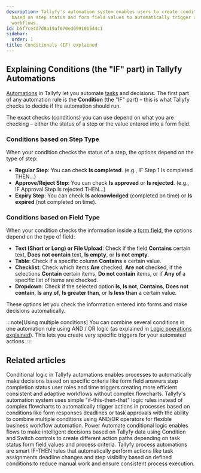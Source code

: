 ```yaml
---
description: Tallyfy's automation system enables users to create conditional rules
  based on step status and form field values to automatically trigger actions in their
  workflows.
id: b5f7ce4d7d8a19af070ed09910b544c1
sidebar:
  order: 1
title: Conditionals (IF) explained
---
```


## Explaining Conditions (the "IF" part) in Tallyfy Automations

[Automations](/products/pro/documenting/templates/automations/) in Tallyfy let you automate [tasks](/products/pro/tracking-and-tasks/tasks/) and decisions. The first part of any automation rule is the **Condition** (the "IF" part) – this is what Tallyfy checks to decide if the automation should run.

The exact checks (conditions) you can use depend on what you are checking – either the status of a step or the value entered into a form field.

### Conditions based on Step Type

When your condition checks the status of a step, the options depend on the type of step:

- **Regular Step**: You can check **Is completed**. (e.g., IF Step 1 Is completed THEN...)
- **Approve/Reject Step**: You can check **Is approved** or **Is rejected**. (e.g., IF Approval Step Is rejected THEN...)
- **Expiry Step**: You can check **Is acknowledged** (completed on time) or **Is expired** (not completed on time).

### Conditions based on Field Type

When your condition checks the information inside a [form field](/products/pro/tracking-and-tasks/tasks/what-are-form-fields-in-tallyfy/), the options depend on the type of field:

- **Text (Short or Long) or File Upload**: Check if the field **Contains** certain text, **Does not contain** text, **Is empty**, or **Is not empty**.
- **Table**: Check if a specific column **Contains** a certain value.
- **Checklist**: Check which items **Are** checked, **Are not** checked, if the selections **Contain** certain items, **Do not contain** items, or if **Any of** a specific list of items are checked.
- **Dropdown**: Check if the selected option **Is**, **Is not**, **Contains**, **Does not contain**, **Is any of**, **Is greater than**, or **Is less than** a certain value.

These options let you check the information entered into forms and make decisions automatically.

:::note[Using multiple conditions]
You can combine several conditions in one automation rule using AND / OR logic (as explained in [Logic operations explained](/products/pro/documenting/templates/automations/logic-explained/)). This lets you create very specific triggers for your automated actions.
:::


## Related articles
<CardGrid>
<LinkTitleCard header="<b>Automations > Conditionals</b>" href="/products/pro/documenting/templates/automations/conditionals/" > Conditional logic in Tallyfy automations enables processes to automatically make decisions based on specific criteria like form field answers step completion status user roles and time triggers creating more efficient consistent and adaptive workflows without complex flowcharts. </LinkTitleCard>
<LinkTitleCard header="<b>Automations > Logic operations explained</b>" href="/products/pro/documenting/templates/automations/logic-explained/" > Tallyfy's automation system uses simple "if-this-then-that" logic rules instead of complex flowcharts to automatically trigger actions in processes based on conditions like form responses deadlines or task approvals with the ability to combine multiple conditions using AND/OR operators for flexible business workflow automation. </LinkTitleCard>
<LinkTitleCard header="<b>Power Automate > Using conditional logic in Power Automate</b>" href="/products/pro/integrations/middleware/power-automate/using-conditional-logic-in-power-automate/" > Power Automate conditional logic enables flows to make intelligent decisions based on Tallyfy data using Condition and Switch controls to create different action paths depending on task status form field values and process criteria. </LinkTitleCard>
<LinkTitleCard header="<b>Templates > Automations</b>" href="/products/pro/documenting/templates/automations/" > Tallyfy process automations are smart IF-THEN rules that automatically perform actions like task assignments deadline changes and step visibility based on defined conditions to reduce manual work and ensure consistent process execution. </LinkTitleCard>
</CardGrid>